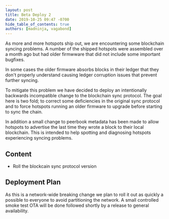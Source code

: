 ```yaml
---
layout: post
title: Beta Deploy 2
date: 2019-10-25 09:47 -0700
hide_table_of_contents: true
authors: [madninja, vagabond]
---
```


As more and more hotspots ship out, we are encountering some blockchain syncing problems. A number
of the shipped hotspots were assembled over a month ago but had older firmwware that did not include
some important bugfixes.

<!--truncate-->

In some cases the older firmware absorbs blocks in their ledger that they don't properly understand
causing ledger corruption issues that prevent further syncing.

To mitigate this problem we have decided to deploy an intentionally backwards incompatible change to
the blockchain sync protocol. The goal here is two fold; to correct some deficiencies in the
original sync protocol and to force hotspots running an older firmware to upgrade before starting to
sync the chain.

In addition a small change to peerbook metadata has been made to allow hotspots to advertise the
last time they wrote a block to their local blockchain. This is intended to help spotting and
diagnosing hotspots experiencing syncing problems.

## Content

- Roll the blockcain sync protocol version

## Deployment Plan

As this is a network-wide breaking change we plan to roll it out as quickly a possible to everyone
to avoid partitioning the network. A small controlled smoke test OTA will be done followed shortly
by a release to general availability.
